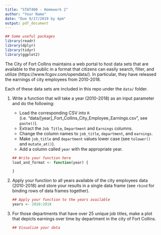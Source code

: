 ```yaml
---
title: "STAT400 - Homework 2"
author: "Your Name"
date: "Due 9/17/2019 by 4pm"
output: pdf_document
---
```


```r
## Some useful packages
library(readr)
library(dplyr)
library(tidyr)
library(ggplot2)
```

The City of Fort Collins maintains a web portal to host data sets that are available to the public in a format that citizens can easily search, filter, and utilize (https://www.fcgov.com/opendata/). In particular, they have released the earnings of city employees from 2010-2018.

Each of these data sets are included in this repo under the `data/` folder.

1. Write a function that will take a year (2010-2018) as an input parameter and do the following:
    - Load the corresponding CSV into `R` (i.e. "data/[year]_Fort_Collins_City_Employee_Earnings.csv", see `paste()`).
    - Extract the `Job Title`, `Department` and `Earnings` columns.
    - Change the column names to `job_title`, `department`, and `earnings`.
    - Make `job_title` and `department` values lower case (see `tolower()` and `mutate_at()`).
    - Add a column called `year` with the appropriate year.
    
    ```r
    ## Write your function here
    load_and_format <- function(year) {
      
    }
    ```
   
2. Apply your function to all years available of the city employees data (2010-2018) and store your results in a single data frame (see `rbind` for binding rows of data frames together).

    ```r
    ## Apply your function to the years available
    years <- 2010:2018
    
    ```

3. For those departments that have over 25 unique job titles, make a plot that depicts earnings over time by department in the city of Fort Collins.

    ```r
    ## Visualize your data
    
    ```
